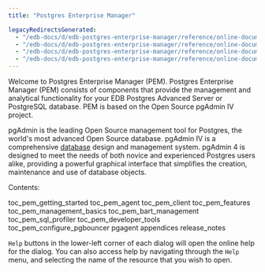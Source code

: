```yaml
---
title: "Postgres Enterprise Manager"

legacyRedirectsGenerated:
  - "/edb-docs/d/edb-postgres-enterprise-manager/reference/online-documentation/8.0/genindex.html"
  - "/edb-docs/d/edb-postgres-enterprise-manager/reference/online-documentation/latest/genindex.html"
  - "/edb-docs/d/edb-postgres-enterprise-manager/reference/online-documentation/8.0/index.html"
  - "/edb-docs/d/edb-postgres-enterprise-manager/reference/online-documentation/latest/index.html"
---
```


Welcome to Postgres Enterprise Manager (PEM). Postgres Enterprise Manager (PEM) consists of components that provide the management and analytical functionality for your EDB Postgres Advanced Server or PostgreSQL database. PEM is based on the Open Source pgAdmin IV project.

pgAdmin is the leading Open Source management tool for Postgres, the world's most advanced Open Source database. pgAdmin IV is a comprehensive [database](http://www.postgresql.org) design and management system. pgAdmin 4 is designed to meet the needs of both novice and experienced Postgres users alike, providing a powerful graphical interface that simplifies the creation, maintenance and use of database objects.

Contents:

<div class="toctree">

toc_pem_getting_started toc_pem_agent toc_pem_client toc_pem_features toc_pem_management_basics toc_pem_bart_management toc_pem_sql_profiler toc_pem_developer_tools toc_pem_configure_pgbouncer pgagent appendices release_notes

</div>

`Help` buttons in the lower-left corner of each dialog will open the online help for the dialog. You can also access help by navigating through the `Help` menu, and selecting the name of the resource that you wish to open.
